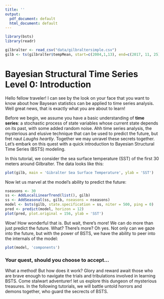 ```yaml
---
title: ''
output:
  pdf_document: default
  html_document: default
---
```


```r
library(bsts)
library(readr)

gilbralter <- read_csv("data/gilbraltersimple.csv")  
gilb <- ts(gilbralter$tempMean, start=c(2004,1,13), end=c(2017, 11, 25), frequency=30)
```



# Bayesian Structural Time Series Level 0: Introduction

Hello fellow traveler! I can see by the look on your face that you want to know about how Baysean statistics can be applied to time series analysis. Well great news, that is exactly what you are about to learn!

Before we begin, we assume you have a basic understanding of **time series**: a stochastic process of state variables whose current state depends on its past, with some added random noise. Ahh time series analysis, the mysterious and elusive technique that can be used to predict the future, but fret naut *Laughs heartly*. Together we may unravel these secrets together. Let's embark on this quest with a quick introduction to  Bayesian Structural Time Series (BSTS) modeling. 

In this tutorial, we consider the sea surface temperature (SST) of the first 30 meters around Gilbralter. The data looks like this:

```r
plot(gilb, main = 'Gibralter Sea Surface Temperature', ylab = 'SST')
```


Now let us marvel at the model's ability to predict the future:

```r
nseasons <- 30
ss <- AddLocalLinearTrend(list(), gilb)
ss <- AddSeasonal(ss, gilb, nseasons = nseasons)
model <- bsts(gilb, state.specification = ss, niter = 500, ping = 0)
pred <- predict(model, horizon = 12)
plot(pred, plot.original = 156, ylab = 'SST')
```

Wow! How wonderful that is. But wait, there's more! We can do more than just predict the future. What? There's more? Oh yes. Not only can we gaze into the future, but with the power of BSTS, we have the ability to peer into the internals of the model:

```r
plot(model, 'components')
```



### Your quest, should you choose to accept...

What a method! But how does it work? Glory and reward await those who are brave enough to navigate the trials and tribulations involved in learning BSTS. Come stalwart adventurer! let us explore this dungeon of mysterious treasures. In the following tutorials, we will battle untold horrors and demons together, who guard the secrects of BSTS. 









